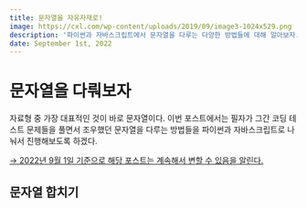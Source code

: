 ```yaml
---
title: 문자열을 자유자재로!
image: https://cxl.com/wp-content/uploads/2019/09/image3-1024x529.png
description: '파이썬과 자바스크립트에서 문자열을 다루는 다양한 방법들에 대해 알아보자.'
date: September 1st, 2022
---
```



# 문자열을 다뤄보자

자료형 중 가장 대표적인 것이 바로 문자열이다.
이번 포스트에서는 필자가 그간 코딩 테스트 문제들을 풀면서 조우했던 문자열을 다루는 방법들을
파이썬과 자바스크립트로 나눠서 진행해보도록 하겠다.

<ins>&rarr; 2022년 9월 1일 기준으로 해당 포스트는 계속해서 변할 수 있음을 알린다.</ins>

## 문자열 합치기
